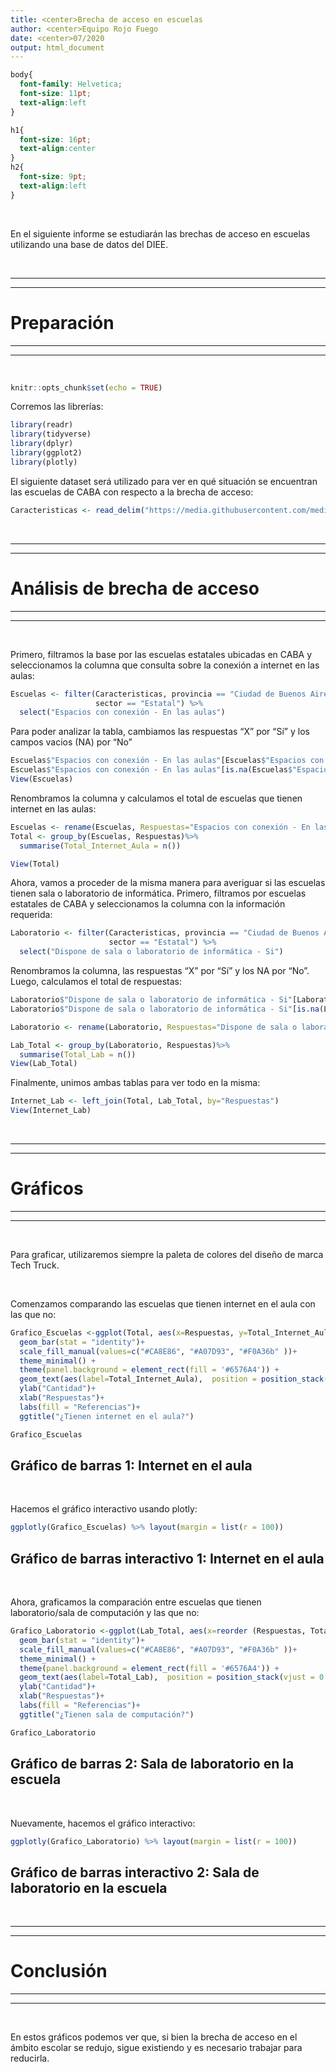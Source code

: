 ```yaml
---
title: <center>Brecha de acceso en escuelas
author: <center>Equipo Rojo Fuego
date: <center>07/2020
output: html_document
---
```


```css
body{
  font-family: Helvetica;
  font-size: 11pt;
  text-align:left
}

h1{
  font-size: 16pt;
  text-align:center
}
h2{
  font-size: 9pt;
  text-align:left
}
```

$~$

En el siguiente informe se estudiarán las brechas de acceso en escuelas utilizando una base de datos del DIEE.

$~$

******
******

# **Preparación**

******
******

$~$

```r
knitr::opts_chunk$set(echo = TRUE)
```

Corremos las librerías:

```r
library(readr)
library(tidyverse)
library(dplyr)
library(ggplot2)
library(plotly)
```

El siguiente dataset será utilizado para ver en qué situación se encuentran las escuelas de CABA con respecto a la brecha de acceso:

```r
Caracteristicas <- read_delim("https://media.githubusercontent.com/media/Agustin-Bulzomi/Projects/main/Programming/Support_Files/Caracteristicas.csv", ";", escape_double = FALSE, trim_ws = TRUE)
```

$~$

******
******

# **Análisis de brecha de acceso**

******
******

$~$

Primero, filtramos la base por las escuelas estatales ubicadas en CABA y seleccionamos la columna que consulta sobre la conexión a internet en las aulas:

```r
Escuelas <- filter(Caracteristicas, provincia == "Ciudad de Buenos Aires",
                   sector == "Estatal") %>%
  select("Espacios con conexión - En las aulas")
```

Para poder analizar la tabla, cambiamos las respuestas "X" por "Sí" y los campos vacios (NA) por "No"

```r
Escuelas$"Espacios con conexión - En las aulas"[Escuelas$"Espacios con conexión - En las aulas" == "X"] <- "Sí"
Escuelas$"Espacios con conexión - En las aulas"[is.na(Escuelas$"Espacios con conexión - En las aulas")] <- "No"
View(Escuelas)
```

Renombramos la columna y calculamos el total de escuelas que tienen internet en las aulas:

```r
Escuelas <- rename(Escuelas, Respuestas="Espacios con conexión - En las aulas")
Total <- group_by(Escuelas, Respuestas)%>%
  summarise(Total_Internet_Aula = n())

View(Total)
```

Ahora, vamos a proceder de la misma manera para averiguar si las escuelas tienen sala o laboratorio de informática.
Primero, filtramos por escuelas estatales de CABA y seleccionamos la columna con la información requerida:

```r
Laboratorio <- filter(Caracteristicas, provincia == "Ciudad de Buenos Aires",
                      sector == "Estatal") %>%
  select("Dispone de sala o laboratorio de informática - Si")
```

Renombramos la columna, las respuestas "X" por "Sí" y los NA por "No". Luego, calculamos el total de respuestas:

```r
Laboratorio$"Dispone de sala o laboratorio de informática - Si"[Laboratorio$"Dispone de sala o laboratorio de informática - Si" == "X"] <- "Si"
Laboratorio$"Dispone de sala o laboratorio de informática - Si"[is.na(Laboratorio$"Dispone de sala o laboratorio de informática - Si")] <- "No"

Laboratorio <- rename(Laboratorio, Respuestas="Dispone de sala o laboratorio de informática - Si")

Lab_Total <- group_by(Laboratorio, Respuestas)%>%
  summarise(Total_Lab = n())
View(Lab_Total)
```

Finalmente, unimos ambas tablas para ver todo en la misma:

```r
Internet_Lab <- left_join(Total, Lab_Total, by="Respuestas")
View(Internet_Lab)
```

$~$

******
******

# **Gráficos**

******
******

$~$

Para graficar, utilizaremos siempre la paleta de colores del diseño de marca Tech Truck.

$~$

Comenzamos comparando las escuelas que tienen internet en el aula con las que no:

```r
Grafico_Escuelas <-ggplot(Total, aes(x=Respuestas, y=Total_Internet_Aula, fill=Respuestas))+
  geom_bar(stat = "identity")+
  scale_fill_manual(values=c("#CA8E86", "#A07D93", "#F0A36b" ))+
  theme_minimal() +
  theme(panel.background = element_rect(fill = '#6576A4')) +
  geom_text(aes(label=Total_Internet_Aula),  position = position_stack(vjust = 0.5), fontface = "bold") +
  ylab("Cantidad")+
  xlab("Respuestas")+
  labs(fill = "Referencias")+
  ggtitle("¿Tienen internet en el aula?")

Grafico_Escuelas
```

## Gráfico de barras 1: Internet en el aula

$~$

Hacemos el gráfico interactivo usando plotly:

```r
ggplotly(Grafico_Escuelas) %>% layout(margin = list(r = 100))
```

## Gráfico de barras interactivo 1: Internet en el aula

$~$

Ahora, graficamos la comparación entre escuelas que tienen laboratorio/sala de computación y las que no:

```r
Grafico_Laboratorio <-ggplot(Lab_Total, aes(x=reorder (Respuestas, Total_Lab), y=Total_Lab, fill=Respuestas))+
  geom_bar(stat = "identity")+
  scale_fill_manual(values=c("#CA8E86", "#A07D93", "#F0A36b" ))+
  theme_minimal() +
  theme(panel.background = element_rect(fill = '#6576A4')) +
  geom_text(aes(label=Total_Lab),  position = position_stack(vjust = 0.5), fontface = "bold") +
  ylab("Cantidad")+
  xlab("Respuestas")+
  labs(fill = "Referencias")+
  ggtitle("¿Tienen sala de computación?")

Grafico_Laboratorio
```

## Gráfico de barras 2: Sala de laboratorio en la escuela

$~$

Nuevamente, hacemos el gráfico interactivo:

```r
ggplotly(Grafico_Laboratorio) %>% layout(margin = list(r = 100))
```

## Gráfico de barras interactivo 2: Sala de laboratorio en la escuela

$~$

******
******

# **Conclusión**

******
******

$~$

En estos gráficos podemos ver que, si bien la brecha de acceso en el ámbito escolar se redujo, sigue existiendo y es necesario trabajar para reducirla.
